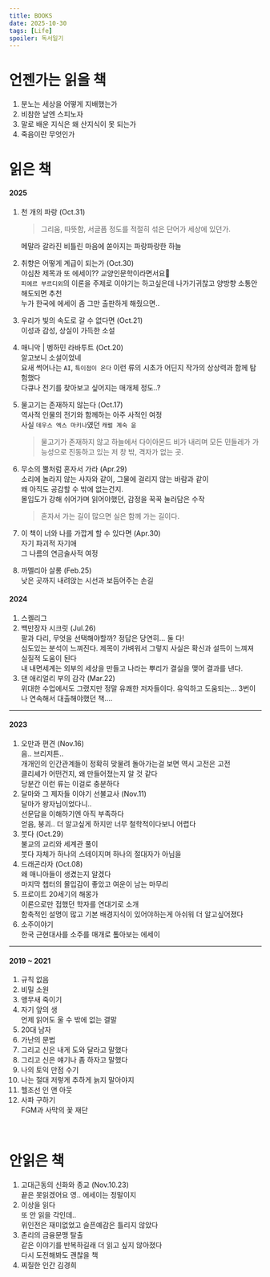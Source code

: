 ```yaml
---
title: BOOKS
date: 2025-10-30
tags: [Life]
spoiler: 독서일기
---
```


# 언젠가는 읽을 책
1. 분노는 세상을 어떻게 지배했는가
1. 비참한 날엔 스피노자
1. 말로 배운 지식은 왜 산지식이 못 되는가
1. 죽음이란 무엇인가
&nbsp;

# 읽은 책
#### 2025
1. 천 개의 파랑 (Oct.31)  
    > 그리움, 따뜻함, 서글픔 정도를 적절히 섞은 단어가 세상에 있던가.  

    메말라 갈라진 비틀린 마음에 쏟아지는 파랑파랑한 하늘  
1. 취향은 어떻게 계급이 되는가 (Oct.30)  
    야심찬 제목과 또 에세이?? 교양인문학이라면서요🤨  
    `피에르 부르디외`의 이론을 주제로 이야기는 하고싶은데 나가기귀찮고 양방향 소통안해도되면 추천  
    누가 한국에 에세이 좀 그만 출판하게 해줬으면..
1. 우리가 빛의 속도로 갈 수 없다면 (Oct.21)  
    이성과 감성, 상실이 가득한 소설  
1. 매니악 | 벵하민 라바투트 (Oct.20)  
    알고보니 소설이었네  
    요새 썩어나는 `AI`, `특이점이 온다` 이런 류의 시초가 어딘지 작가의 상상력과 함께 탐험했다  
    다큐나 전기를 찾아보고 싶어지는 매개체 정도..?
1. 물고기는 존재하지 않는다 (Oct.17)  
    역사적 인물의 전기와 함께하는 아주 사적인 여정  
    사실 `데우스 엑스 마키나`였던 `캐럴 계숙 윤`  
    > 물고기가 존재하지 않고 하늘에서 다이아몬드 비가 내리며 모든 민들레가 가능성으로 진동하고 있는 저 창 밖, 격자가 없는 곳.
1. 무소의 뿔처럼 혼자서 가라 (Apr.29)  
    소리에 놀라지 않는 사자와 같이, 그물에 걸리지 않는 바람과 같이  
    왜 아직도 공감할 수 밖에 없는건지.  
    몰입도가 강해 쉬어가며 읽어야했던, 감정을 꾹꾹 눌러담은 수작  
    > 혼자서 가는 길이 많으면 실은 함께 가는 길이다.
1. 이 책이 너와 나를 가깝게 할 수 있다면 (Apr.30)  
    자기 파괴적 자기애  
    그 나름의 연금술사적 여정
1. 까멜리아 살롱 (Feb.25)  
    낮은 곳까지 내려앉는 시선과 보듬어주는 손길  

#### 2024
1. 스켈리그
1. 백만장자 시크릿 (Jul.26)  
    팔과 다리, 무엇을 선택해야할까? 정답은 당연히... 둘 다!  
    심도있는 분석이 느껴진다. 제목이 가벼워서 그렇지 사실은 확신과 설득이 느껴져 실질적 도움이 된다  
    내 내면세계는 외부의 세상을 만들고 나라는 뿌리가 결실을 맺어 결과를 낸다.  
1. 댄 애리얼리 부의 감각 (Mar.22)  
    위대한 수업에서도 그랬지만 정말 유쾌한 저자들이다. 유익하고 도움되는... 3번이나 연속해서 대출해야했던 책....
---

#### 2023
1. 오만과 편견 (Nov.16)  
    음.. 브리저튼..  
    개개인의 인간관계들이 정확히 맞물려 돌아가는걸 보면 역시 고전은 고전  
    클리셰가 어떤건지, 왜 만들어졌는지 알 것 같다  
    당분간 이런 류는 이걸로 충분하다
1. 달마와 그 제자들 이야기 선불교사 (Nov.11)  
    달마가 왕자님이었다니..  
    선문답을 이해하기엔 아직 부족하다  
    얻음, 붕괴.. 더 알고싶게 하지만 너무 철학적이다보니 어렵다
1. 붓다 (Oct.29)  
    불교의 교리와 세계관 풀이  
    붓다 자체가 하나의 스테이지며 하나의 절대자가 아님을
1. 드래곤라자 (Oct.08)  
    왜 매니아들이 생겼는지 알겠다  
    마지막 챕터의 몰입감이 좋았고 여운이 남는 마무리
1. 프로이트 20세기의 해몽가  
    이론으로만 접했던 학자를 연대기로 소개  
    함축적인 설명이 많고 기본 배경지식이 있어야하는게 아쉬워 더 알고싶어졌다
1. 소주이야기  
    한국 근현대사를 소주를 매개로 톺아보는 에세이
---
#### 2019 ~ 2021
1. 규칙 없음
1. 비밀 소원
1. 앵무새 죽이기
1. 자기 앞의 생  
    언제 읽어도 울 수 밖에 없는 결말
1. 20대 남자
1. 가난의 문법
1. 그리고 신은 내게 도와 달라고 말했다
1. 그리고 신은 얘기나 좀 하자고 말했다
1. 나의 토익 만점 수기
1. 나는 절대 저렇게 추하게 늙지 말아야지
1. 헬조선 인 앤 아웃
1. 사파 구하기  
    FGM과 사막의 꽃 재단

&nbsp;

# 안읽은 책
1. 고대근동의 신화와 종교 (Nov.10.23)  
    끝은 못읽겠어요 영..
    에세이는 정말이지
1. 이상을 읽다  
    또 안 읽을 각인데..  
    위인전은 재미없었고 슬픈예감은 틀리지 않았다
1. 존리의 금융문맹 탈출  
    같은 이야기를 반복하길래 더 읽고 싶지 않아졌다  
    다시 도전해봐도 괜찮을 책
1. 찌질한 인간 김경희  
